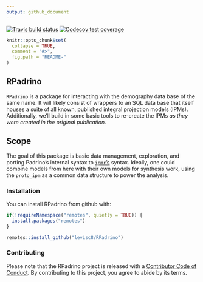 ```yaml
---
output: github_document
---
```

[![Travis build status](https://travis-ci.com/levisc8/RPadrino.svg?branch=master)](https://travis-ci.com/levisc8/RPadrino)
[![Codecov test coverage](https://codecov.io/gh/levisc8/RPadrino/branch/master/graph/badge.svg)](https://codecov.io/gh/levisc8/RPadrino?branch=master)


```r
knitr::opts_chunk$set(
  collapse = TRUE,
  comment = "#>",
  fig.path = "README-"
)
```

## RPadrino

`RPadrino` is a package for interacting with the demography data base of the same name. It will likely consist of wrappers to an SQL data base that itself houses a suite of all known, published integral projection models (IPMs). Additionally, we'll build in some basic tools to re-create the IPMs _as they were created in the original publication_. 

## Scope

The goal of this package is basic data management, exploration, and porting Padrino's internal syntax to [`ipmr`'s](https://levisc8.github.io/ipmr/) syntax. Ideally, one could combine models from here with their own models for synthesis work, using the `proto_ipm` as a common data structure to power the analysis.  

### Installation

You can install RPadrino from github with:

```r

if(!requireNamespace("remotes", quietly = TRUE)) {
  install.packages("remotes")
}

remotes::install_github("levisc8/RPadrino")
```

### Contributing

Please note that the RPadrino project is released with a [Contributor Code of Conduct](https://contributor-covenant.org/version/2/0/CODE_OF_CONDUCT.html). By contributing to this project, you agree to abide by its terms.
